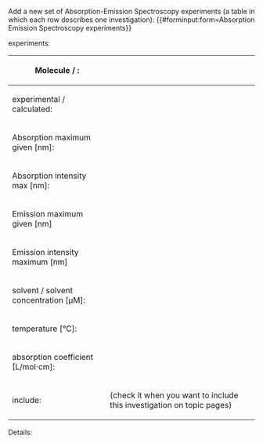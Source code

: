 <noinclude>
Add a new set of Absorption-Emission Spectroscopy experiments (a table in which each row describes one investigation):
{{#forminput:form=Absorption Emission Spectroscopy experiments}}
</noinclude>

<includeonly>
{{{for template|Absorption Emission Spectroscopy experiments}}}
experiments:
{{{field|experiments|holds template}}}
{{{end template}}}

{{{for template|Absorption Emission Spectroscopy|multiple|embed in field=Absorption Emission Spectroscopy experiments[experiments]}}}
{| class="formtable"
! Molecule / :
| {{{field|absorber_emitter|input type=combobox|property=Absorber Emitter|values from url=molecule_lookup_abs_em}}}
|-
! experimental / calculated:
| {{{field|experiment_type|input type=dropdown|property=Experiment Type}}}
|-
! Absorption maximum given [nm]:
| {{{field|absorption_max|input type=regexp|property=Absorption Max|base type=Number|message=Input a positive number|regexp=/^([0-9]*\.)?[0-9]*(\s+(nm)?)?$/}}}
|-
! Absorption intensity max [nm]:
| {{{field|absorption_intensity_max|input type=regexp|property=Absorption Intensity Max|base type=Number|message=Input a positive number|regexp=/^([0-9]*\.)?[0-9]*(\s+(nm)?)?$/}}}
|-
! Emission maximum given [nm]
| {{{field|emission_max|input type=regexp|property=Emission Max|base type=Number|message=Input a positive number|regexp=/^([0-9]*\.)?[0-9]*(\s+(nm)?)?$/}}}
|-
! Emission intensity maximum [nm]
| {{{field|emission_intensity_max|property=Emission Intensity Max|base type=Number|message=Input a positive number|regexp=/^([0-9]*\.)?[0-9]*(\s+(nm)?)?$/}}}
|-
! solvent / solvent concentration [µM]:
| {{{field|solvent|input type=combobox|property=Solvent|values from url=molecule_lookup_solvent}}}
| {{{field|solvent_conc|input type=regexp|property=Solvent concentration|base type=Number|message=Input a positive number|regexp=/^([0-9]*\.)?[0-9]*(\s+(M|mM|µM)?)?$/}}}
|-
! temperature [°C]:
| {{{field|temp|input type=regexp|property=Temperature|base type=Number|message=Input a positive number|regexp=/^([0-9]*\.)?[0-9]*(\s+(°C)?)?$/}}}
|-
! absorption coefficient [L/mol⋅cm]:
| {{{field|absorption_coefficient|input type=regexp|property=Absorption Coefficient|base type=Number|message=Input a positive number|regexp=/^([0-9]*\.)?[0-9]*(\s+(L\/mol⋅cm)?)?$/}}}
|-
! include:
| {{{field|include|input type=checkbox|property=Include}}} (check it when you want to include this investigation on topic pages)
|}
;Details:
{{{field|details|input type=textarea|property=Details|message=Arbitrary extra information}}}
{{{end template}}}

{{{standard input|save}}} {{{standard input|preview}}} {{{standard input|changes}}} {{{standard input|cancel}}}
</includeonly>